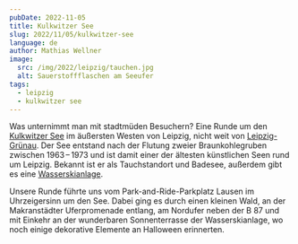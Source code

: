 ```yaml
---
pubDate: 2022-11-05
title: Kulkwitzer See
slug: 2022/11/05/kulkwitzer-see
language: de
author: Mathias Wellner
image:
  src: /img/2022/leipzig/tauchen.jpg
  alt: Sauerstoffflaschen am Seeufer
tags:
  - leipzig
  - kulkwitzer see
---
```



Was unternimmt man mit stadtmüden Besuchern? Eine Runde um den [Kulkwitzer See](https://www.leipzigseen.de/die-seen/kulkwitzer-see) im äußersten Westen von Leipzig, nicht weit von [Leipzig-Grünau](https://www.leipzig.de/bauen-und-wohnen/foerdergebiete/leipzig-gruenau). Der See entstand nach der Flutung zweier Braunkohlegruben zwischen 1963&thinsp;&ndash;&thinsp;1973 und ist damit einer der ältesten künstlichen Seen rund um Leipzig. Bekannt ist er als Tauchstandort und Badesee, außerdem gibt es eine [Wasserskianlage](https://www.wasserski-leipzig.de/).

<ResponsiveImage
  src="/img/2022/leipzig/tauchen.jpg"
  alt="Sauerstoffflaschen zum Tauchen"
  aspectRatio="4:3"
/>

Unsere Runde führte uns vom Park-and-Ride-Parkplatz Lausen im Uhrzeigersinn um den See. Dabei ging es durch einen kleinen Wald, an der Makranstädter Uferpromenade entlang, am Nordufer neben der B 87 und mit Einkehr an der wunderbaren Sonnenterrasse der Wasserskianlage, wo noch einige dekorative Elemente an Halloween erinnerten.

<ResponsiveImage
  src="/img/2022/leipzig/halloween.jpg"
  alt="Halloween"
  aspectRatio="4:3"
/>
